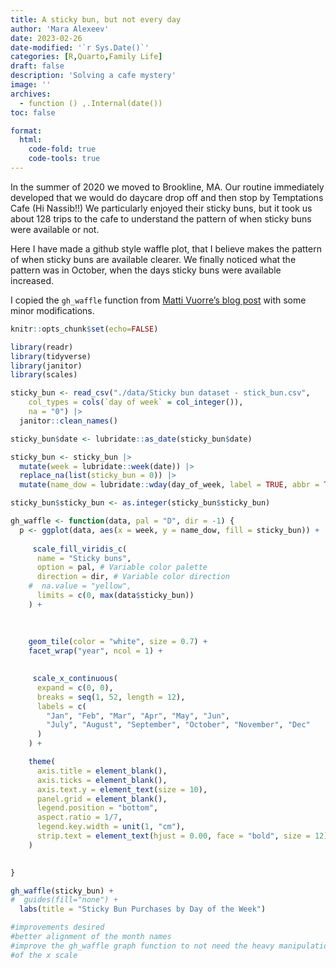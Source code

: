 ```yaml
---
title: A sticky bun, but not every day
author: 'Mara Alexeev'
date: 2023-02-26
date-modified: '`r Sys.Date()`'
categories: [R,Quarto,Family Life]
draft: false
description: 'Solving a cafe mystery'
image: ''
archives:
  - function () ,.Internal(date())
toc: false

format:
  html:
    code-fold: true
    code-tools: true
---
```


In the summer of 2020 we moved to Brookline, MA. Our routine immediately developed that we would do daycare drop off and then stop by Temptations Cafe (Hi Nassib!!) We particularly enjoyed their sticky buns, but it took us about 128 trips to the cafe to understand the pattern of when sticky buns were available or not. 

Here I have made a github style waffle plot, that I believe makes the pattern of when sticky buns are available clearer. We finally noticed what the pattern was in October, when the days sticky buns were available increased.

I copied the `gh_waffle` function from [Matti Vuorre's blog post](https://mvuorre.github.io/posts/2016-03-24-github-waffle-plot/) with some minor modifications.
```r
knitr::opts_chunk$set(echo=FALSE)

library(readr)
library(tidyverse)
library(janitor)
library(scales)

sticky_bun <- read_csv("./data/Sticky bun dataset - stick_bun.csv", 
    col_types = cols(`day of week` = col_integer()), 
    na = "0") |>
  janitor::clean_names()

sticky_bun$date <- lubridate::as_date(sticky_bun$date)

sticky_bun <- sticky_bun |> 
  mutate(week = lubridate::week(date)) |>
  replace_na(list(sticky_bun = 0)) |>
  mutate(name_dow = lubridate::wday(day_of_week, label = TRUE, abbr = TRUE )) 

sticky_bun$sticky_bun <- as.integer(sticky_bun$sticky_bun)
```
```r

gh_waffle <- function(data, pal = "D", dir = -1) {
  p <- ggplot(data, aes(x = week, y = name_dow, fill = sticky_bun)) +
   
     scale_fill_viridis_c(
      name = "Sticky buns",
      option = pal, # Variable color palette
      direction = dir, # Variable color direction
    #  na.value = "yellow",
      limits = c(0, max(data$sticky_bun))
    ) +
    
   
    
    geom_tile(color = "white", size = 0.7) +
    facet_wrap("year", ncol = 1) +
   

     scale_x_continuous(
      expand = c(0, 0),
      breaks = seq(1, 52, length = 12),
      labels = c(
        "Jan", "Feb", "Mar", "Apr", "May", "Jun",
        "July", "August", "September", "October", "November", "Dec"
      )
    ) +

    theme(
      axis.title = element_blank(),
      axis.ticks = element_blank(), 
      axis.text.y = element_text(size = 10),
      panel.grid = element_blank(),
      legend.position = "bottom",
      aspect.ratio = 1/7,
      legend.key.width = unit(1, "cm"),
      strip.text = element_text(hjust = 0.00, face = "bold", size = 12)
    )

  
}

```
```r
gh_waffle(sticky_bun) + 
#  guides(fill="none") + 
  labs(title = "Sticky Bun Purchases by Day of the Week")

#improvements desired
#better alignment of the month names
#improve the gh_waffle graph function to not need the heavy manipulation
#of the x scale
```


